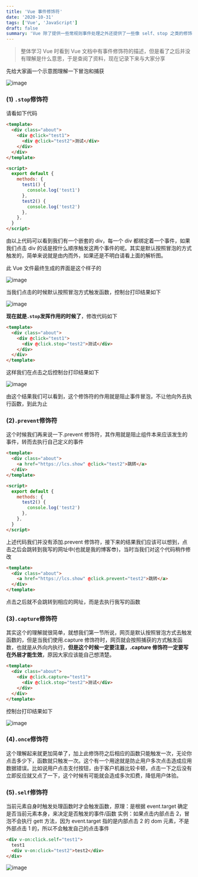 ```yaml
---
title: 'Vue 事件修饰符'
date: '2020-10-31'
tags: ['Vue', 'JavaScript']
draft: false
summary: 'Vue 除了提供一些常规则事件处理之外还提供了一些像 self、stop 之类的修饰符，这些修饰符都有什么作用呢？'
---
```


> 整体学习 Vue 时看到 Vue 文档中有事件修饰符的描述，但是看了之后并没有理解是什么意思，于是查阅了资料，现在记录下来与大家分享

先给大家画一个示意图理解一下冒泡和捕获

![image](/static/images/vue-event-modifier/capture.png)

### (1) `.stop`修饰符

请看如下代码

```html
<template>
  <div class="about">
    <div @click="test1">
      <div @click="test2">测试</div>
    </div>
  </div>
</template>

<script>
  export default {
    methods: {
      test1() {
        console.log('test1')
      },
      test2() {
        console.log('test2')
      },
    },
  }
</script>
```

由以上代码可以看到我们有一个嵌套的 div，每一个 div 都绑定着一个事件，如果我们点击 div 的话是按什么顺序触发这两个事件的呢。其实是默认按照冒泡的方式触发的，简单来说就是由内而外，如果还是不明白请看上面的解析图。

此 Vue 文件最终生成的界面是这个样子的

![image](/static/images/vue-event-modifier/before.png)

当我们点击的时候默认按照冒泡方式触发函数，控制台打印结果如下

![image](/static/images/vue-event-modifier/before_console.png)

**现在就是`.stop`发挥作用的时候了**，修改代码如下

```html
<template>
  <div class="about">
    <div @click="test1">
      <div @click.stop="test2">测试</div>
    </div>
  </div>
</template>
```

这样我们在点击之后控制台打印结果如下

![image](/static/images/vue-event-modifier/after_console.png)

由这个结果我们可以看到，这个修饰符的作用就是阻止事件冒泡，不让他向外去执行函数，到此为止

### (2)`.prevent`修饰符

这个时候我们再来说一下.prevent 修饰符，其作用就是阻止组件本来应该发生的事件，转而去执行自己定义的事件

```html
<template>
  <div class="about">
    <a href="https://lcs.show" @click="test2">跳转</a>
  </div>
</template>

<script>
  export default {
    methods: {
      test2() {
        console.log('test2')
      },
    },
  }
</script>
```

上述代码我们并没有添加.prevent 修饰符，接下来的结果我们应该可以想到，点击之后会跳转到我写的网址中(也就是我的博客:sunglasses:)，当时当我们对这个代码稍作修改

```html
<template>
  <div class="about">
    <a href="https://lcs.show" @click.prevent="test2">跳转</a>
  </div>
</template>
```

点击之后就不会跳转到相应的网址，而是去执行我写的函数

### (3)`.capture`修饰符

其实这个的理解就很简单，就想我们第一节所说，网页是默认按照冒泡方式去触发函数的，但是当我们使用.capture 修饰符时，网页就会按照捕获的方式触发函数，也就是从外向内执行，**但是这个时候一定要注意，.capture 修饰符一定要写在外层才能生效**，原因大家应该能自己想清楚。

```html
<template>
  <div class="about">
    <div @click.capture="test1">
      <div @click.stop="test2">测试</div>
    </div>
  </div>
</template>
```

控制台打印结果如下

![image](/static/images/vue-event-modifier/after_console_2.png)

### (4)`.once`修饰符

这个理解起来就更加简单了，加上此修饰符之后相应的函数只能触发一次，无论你点击多少下，函数就只触发一次。这个有一个用途就是防止用户多次点击造成应用数据错误。比如说用户点击支付按钮，由于客户机器比较卡顿，点击一下之后没有立即反应就又点了一下，这个时候有可能就会造成多次扣费，降低用户体验。

### (5)`.self`修饰符

当前元素自身时触发处理函数时才会触发函数，原理：是根据 event.target 确定是否当前元素本身，来决定是否触发的事件/函数
实例：如果点击内部点击 2，冒泡不会执行 gett 方法，因为 event.target 指的是内部点击 2 的 dom 元素，不是外部点击 1 的，所以不会触发自己的点击事件

```html
<div v-on:click.self="test1">
  test1
  <div v-on:click="test2">test2</div>
</div>
```

![image](/static/images/vue-event-modifier/after_console_3.png)
